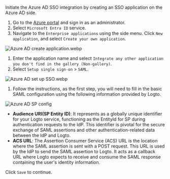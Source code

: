 Initiate the Azure AD SSO integration by creating an SSO application on the Azure AD side.

1. Go to the [Azure portal](https://portal.azure.com/) and sign in as an administrator.
2. Select `Microsoft Entra ID` service.
3. Navigate to the `Enterprise applications` using the side menu. Click `New application`, and select `Create your own application`.

![Azure AD create application.webp](./assets/azure_ad_create_application.webp)

1. Enter the application name and select `Integrate any other application you don't find in the gallery (Non-gallery)`.
2. Select `Setup single sign-on` > `SAML`.

![Azure AD set up SSO.webp](./assets/azure_ad_set_up_single_sign_on.webp)

1. Follow the instructions, as the first step, you will need to fill in the basic SAML configuration using the following information provided by Logto.

![Azure AD SP config](./assets/azure_ad_sp_config.webp)

- **Audience URI(SP Entity ID)**: It represents as a globally unique identifier for your Logto service, functioning as the EntityId for SP during authentication requests to the IdP. This identifier is pivotal for the secure exchange of SAML assertions and other authentication-related data between the IdP and Logto.
- **ACS URL**: The Assertion Consumer Service (ACS) URL is the location where the SAML assertion is sent with a POST request. This URL is used by the IdP to send the SAML assertion to Logto. It acts as a callback URL where Logto expects to receive and consume the SAML response containing the user's identity information.

Click `Save` to continue.
